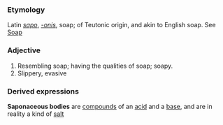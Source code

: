 ===Etymology===
Latin ''[[sapo]]'', ''[[-onis]]'', soap; of Teutonic origin, and akin to English soap. See [[Soap]]
===Adjective===
#Resembling soap; having the qualities of soap; soapy.
#Slippery, evasive
===Derived expressions===
'''Saponaceous bodies''' are [[compound]]s of an [[acid]] and a [[base]], and are in reality a kind of [[salt]]